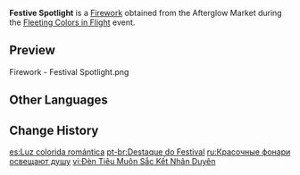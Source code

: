 {{Item Infobox
|id           = 223011
|image        = Item Festival Spotlight.png
|type         = Fireworks
|rarity       = 3
|effect       = Color: Standard Model<br />Size: ×1.0<br />Height: 14<br />Rotation: 0&deg;
|description  = A firework that explodes in the shape of heart. Some say that if you view this from just the right angle, your love life for the year shall be blessed.
|source1      = [[Fleeting Colors in Flight]] Event Shop: [[Fleeting Colors in Flight#Afterglow Market Stage 1|Afterglow Market Stage 1]]
}}
'''Festive Spotlight''' is a [[Firework]] obtained from the Afterglow Market during the [[Fleeting Colors in Flight]] event.

==Preview==
<gallery>
Firework - Festival Spotlight.png
</gallery>

==Other Languages==
{{Other Languages
|en      = Festival Spotlight
|zhs     = 灯宵斑彩照灵犀
|zhs_rm  = Dēng Xiāobān Cǎizhào Língxī
|zht     = 燈宵斑彩照靈犀
|zht_rm  = Dēng Xiāobān Cǎizhào Língxī
|zh_tl   = 
|ja      = 心を照らす灯り
|ja_rm   = Kokoro wo Terasu Akari
|ja_tl   = 
|ko      = 마음을 비추는 등불
|ko_rm   = Ma'eum-eul Bichuneun Deungbul
|ko_tl   = Lantern Which Illuminate Heart
|es      = Luz colorida romántica
|es_tl   = Romantic Colored Light
|fr      = Pleins feux sur le festival
|fr_tl   = Spotlight on the Festival
|ru      = Красочные фонари освещают душу
|ru_tl   = 
|th      = สีสันแห่งงานเทศกาล
|th_rm   = 
|th_tl   = 
|vi      = Đèn Tiêu Muôn Sắc Kết Nhân Duyên
|vi_tl   = 
|de      = Höhepunkt des Festes
|de_tl   = Climax of the Festival
|id      = Festival Spotlight
|pt      = Destaque do Festival
|pt_tl   = 
}}

==Change History==
{{Change History|2.4}}
[[es:Luz colorida romántica]]
[[pt-br:Destaque do Festival]]
[[ru:Красочные фонари освещают душу]]
[[vi:Đèn Tiêu Muôn Sắc Kết Nhân Duyên]]